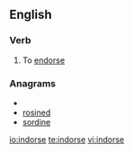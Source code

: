 ==English==

===Verb===
{{en-verb|indors|ing}}

# {{British|India|rare}} To [[endorse]]

===Anagrams===
* {{alphagram|deinors}}
* [[rosined#English|rosined]]
* [[sordine#English|sordine]]

[[io:indorse]]
[[te:indorse]]
[[vi:indorse]]